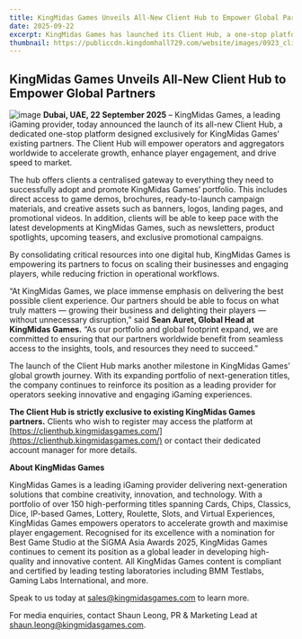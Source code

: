 ```yaml
---
title: KingMidas Games Unveils All-New Client Hub to Empower Global Partners
date: 2025-09-22
excerpt: KingMidas Games has launched its Client Hub, a one-stop platform giving partners access to game demos, marketing assets, and updates, streamlining operations and supporting global growth.
thumbnail: https://publiccdn.kingdomhall729.com/website/images/0923_clienthub.jpg
---
```


## KingMidas Games Unveils All-New Client Hub to Empower Global Partners
![image](https://publiccdn.kingdomhall729.com/website/images/0923_clienthub.jpg)
**Dubai, UAE, 22 September 2025** – KingMidas Games, a leading iGaming provider, today announced the launch of its all-new Client Hub, a dedicated one-stop platform designed exclusively for KingMidas Games’ existing partners. The Client Hub will empower operators and aggregators worldwide to accelerate growth, enhance player engagement, and drive speed to market.

The hub offers clients a centralised gateway to everything they need to successfully adopt and promote KingMidas Games’ portfolio. This includes direct access to game demos, brochures, ready-to-launch campaign materials, and creative assets such as banners, logos, landing pages, and promotional videos. In addition, clients will be able to keep pace with the latest developments at KingMidas Games, such as newsletters, product spotlights, upcoming teasers, and exclusive promotional campaigns.

By consolidating critical resources into one digital hub, KingMidas Games is empowering its partners to focus on scaling their businesses and engaging players, while reducing friction in operational workflows.

“At KingMidas Games, we place immense emphasis on delivering the best possible client experience. Our partners should be able to focus on what truly matters — growing their business and delighting their players — without unnecessary disruption,” said **Sean Auret, Global Head at KingMidas Games.** “As our portfolio and global footprint expand, we are committed to ensuring that our partners worldwide benefit from seamless access to the insights, tools, and resources they need to succeed.”

The launch of the Client Hub marks another milestone in KingMidas Games’ global growth journey. With its expanding portfolio of next-generation titles, the company continues to reinforce its position as a leading provider for operators seeking innovative and engaging iGaming experiences.

**The Client Hub is strictly exclusive to existing KingMidas Games partners.** Clients who wish to register may access the platform at [https://clienthub.kingmidasgames.com/](https://clienthub.kingmidasgames.com/) or contact their dedicated account manager for more details.

**About KingMidas Games**

KingMidas Games is a leading iGaming provider delivering next-generation solutions that combine creativity, innovation, and technology. With a portfolio of over 150 high-performing titles spanning Cards, Chips, Classics, Dice, IP-based Games, Lottery, Roulette, Slots, and Virtual Experiences, KingMidas Games empowers operators to accelerate growth and maximise player engagement. Recognised for its excellence with a nomination for Best Game Studio at the SiGMA Asia Awards 2025, KingMidas Games continues to cement its position as a global leader in developing high-quality and innovative content. All KingMidas Games content is compliant and certified by leading testing laboratories including BMM Testlabs, Gaming Labs International, and more.

Speak to us today at [sales@kingmidasgames.com](sales@kingmidasgames.com) to learn more.

For media enquiries, contact Shaun Leong, PR & Marketing Lead at [shaun.leong@kingmidasgames.com](shaun.leong@kingmidasgames.com).